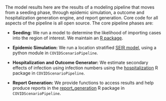 The model results here are the results of a modeling pipeline 
that moves from a seeding phase, through epidemic simulation,
a outcome and hospitalization generation engine, and report 
generation. Core code for all aspects of the pipeline 
is all open source. The core pipeline phases are:


* **Seeding:** We run a model to determine the likelihood of importing
  cases into the region of interest.  We maintain an [R
  package](https://github.com/HopkinsIDD/covidImportation).

* **Epidemic Simulation:** We run a location stratified [SEIR
  model](https://github.com/HopkinsIDD/COVIDScenarioPipeline/tree/dataseed/SEIR),
  using a python module in `COVIDScenarioPipeline`.
  
* **Hospitalization and Outcome Generator:** We estimate secondary
  effects of infection using infection numbers using the
  [hospitalization](https://github.com/HopkinsIDD/COVIDScenarioPipeline/tree/dataseed/R/pkgs/hospitalization)
  R package in `COVIDScenarioPipeline`.
  

* **Report Generation:** We provide functions to access results and
  help produce reports in the
  [report_generation](https://github.com/HopkinsIDD/COVIDScenarioPipeline/tree/dataseed/R/pkgs/report_generation)
  R package in `COVIDScenarioPipeline`.
  
